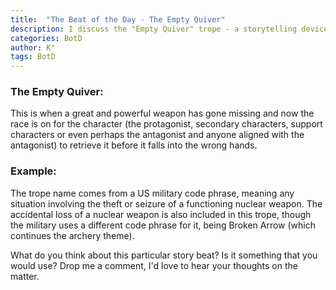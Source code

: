 ```yaml
---
title:  "The Beat of the Day - The Empty Quiver"
description: I discuss the "Empty Quiver" trope - a storytelling device where characters race to recover a missing powerful weapon before it falls into the wrong hands. Originally a US military code for missing nuclear weapons, this plot device creates instant tension and urgency in narratives. Whether it's the protagonist or antagonist pursuing the weapon, this story beat drives action and raises dramatic stakes.
categories: BotD
author: K°
tags: BotD
---
```


<LightboxImage src="/src/assets/images/thewriteplace.rocks/blog/radact.png" alt="Outline Picture" />

### The Empty Quiver:
This is when a great and powerful weapon has gone missing and now the race is on for the character (the protagonist, secondary characters, support characters or even perhaps the antagonist and anyone aligned with the antagonist) to retrieve it before it falls into the wrong hands.

### Example:
The trope name comes from a US military code phrase, meaning any situation involving the theft or seizure of a functioning nuclear weapon. The accidental loss of a nuclear weapon is also included in this trope, though the military uses a different code phrase for it, being Broken Arrow (which continues the archery theme).

What do you think about this particular story beat? Is it something that you would use? Drop me a comment, I'd love to hear your thoughts on the matter.
